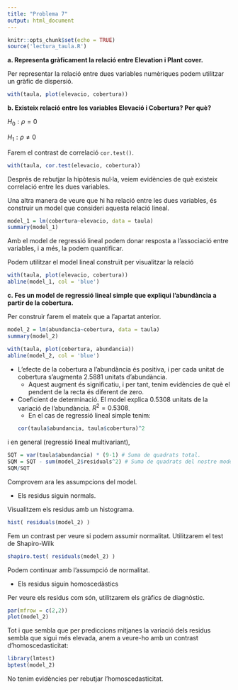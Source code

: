 ```yaml
---
title: "Problema 7"
output: html_document
---
```


```r
knitr::opts_chunk$set(echo = TRUE)
source('lectura_taula.R')
```

**a. Representa gràficament la relació entre Elevation i Plant cover.**

Per representar la relació entre dues variables numèriques podem utilitzar un gràfic de dispersió.

```r
with(taula, plot(elevacio, cobertura))
```

**b. Existeix relació entre les variables Elevació i Cobertura? Per què?**

$H_0: \rho = 0$

$H_1: \rho \neq 0$

Farem el contrast de correlació `cor.test()`.

```r
with(taula, cor.test(elevacio, cobertura))
```

Després de rebutjar la hipòtesis nul·la, veiem evidències de què existeix correlació entre les dues variables.

Una altra manera de veure que hi ha relació entre les dues variables, és construir un model que consideri aquesta relació lineal.

```r
model_1 = lm(cobertura~elevacio, data = taula)
summary(model_1)
```

Amb el model de regressió lineal podem donar resposta a l'associació entre variables, i a més, la podem quantificar.


Podem utilitzar el model lineal construït per visualitzar la relació

```r
with(taula, plot(elevacio, cobertura))
abline(model_1, col = 'blue')
```


**c. Fes un model de regressió lineal simple que expliqui l’abundància a partir de la cobertura.**

Per construir farem el mateix que a l'apartat anterior.

```r
model_2 = lm(abundancia~cobertura, data = taula)
summary(model_2)
```

```r
with(taula, plot(cobertura, abundancia))
abline(model_2, col = 'blue')
```

* L'efecte de la cobertura a l'abundància és positiva, i per cada unitat de cobertura s'augmenta 2.5881 unitats d'abundància. 
    * Aquest augment és significatiu, i per tant, tenim evidències de què el pendent de la recta és diferent de zero.
* Coeficient de determinació. El model explica 0.5308 unitats de la variació de l'abundància. $R^2 = 0.5308$.
    * En el cas de regressió lineal simple tenim:
```r
cor(taula$abundancia, taula$cobertura)^2
```

i en general (regressió lineal multivariant),

```r
SQT = var(taula$abundancia) * (9-1) # Suma de quadrats total.
SQM = SQT - sum(model_2$residuals^2) # Suma de quadrats del nostre model.
SQM/SQT
```

Comprovem ara les assumpcions del model.

* Els residus siguin normals.

Visualitzem els residus amb un histograma.

```r
hist( residuals(model_2) )
```

Fem un contrast per veure si podem assumir normalitat. Utilitzarem el test de Shapiro-Wilk

```r
shapiro.test( residuals(model_2) )
```

Podem continuar amb l'assumpció de normalitat.

* Els residus siguin homoscedàstics

Per veure els residus com són, utilitzarem els gràfics de diagnòstic.

```r
par(mfrow = c(2,2))
plot(model_2)
```

Tot i que sembla que per prediccions mitjanes la variació dels residus sembla que sigui més elevada, anem a veure-ho amb un contrast d'homoscedasticitat:

```r
library(lmtest)
bptest(model_2)
```

No tenim evidències per rebutjar l'homoscedasticitat.
